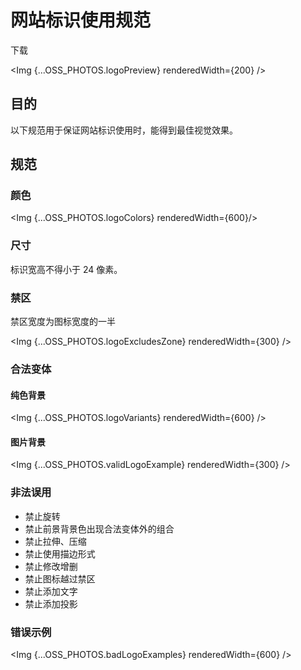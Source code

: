
# 网站标识使用规范

<Link external to="https://zjh-im-res.oss-cn-shenzhen.aliyuncs.com/zip/LOGOs.zip">下载</Link>

<Img {...OSS_PHOTOS.logoPreview} renderedWidth={200} />

## 目的

以下规范用于保证网站标识使用时，能得到最佳视觉效果。

## 规范

### 颜色

<Img {...OSS_PHOTOS.logoColors} renderedWidth={600}/>

### 尺寸
标识宽高不得小于 24 像素。

### 禁区

禁区宽度为图标宽度的一半

<Img {...OSS_PHOTOS.logoExcludesZone} renderedWidth={300} />

### 合法变体

#### 纯色背景

<Img {...OSS_PHOTOS.logoVariants} renderedWidth={600} />

#### 图片背景
<Img {...OSS_PHOTOS.validLogoExample} renderedWidth={300} />

### 非法误用

- 禁止旋转
- 禁止前景背景色出现合法变体外的组合
- 禁止拉伸、压缩
- 禁止使用描边形式
- 禁止修改增删
- 禁止图标越过禁区
- 禁止添加文字
- 禁止添加投影

### 错误示例

<Img {...OSS_PHOTOS.badLogoExamples} renderedWidth={600} />
